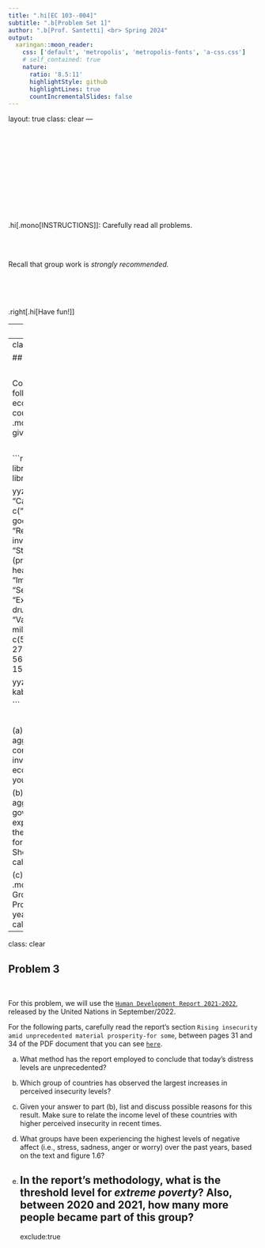 ```yaml
---
title: ".hi[EC 103--004]"
subtitle: ".b[Problem Set 1]"
author: ".b[Prof. Santetti] <br> Spring 2024"
output:
  xaringan::moon_reader:
    css: ['default', 'metropolis', 'metropolis-fonts', 'a-css.css']
    # self_contained: true
    nature:
      ratio: '8.5:11'
      highlightStyle: github
      highlightLines: true
      countIncrementalSlides: false
---
```

layout: true
class: clear
---

<br><br><br><br><br><br><br><br><br><br>

.hi[.mono[INSTRUCTIONS]]: Carefully read all problems. 


<br><br>

Recall that group work is *strongly recommended.*

<br><br><br>


.right[.hi[Have fun!]]


---
class: clear



## Problem 1

<br>

Consider the following transactions:

(a) A dealer sells US$500 worth of illegal heroin.

(b) Subaru builds a new plant in Detroit.

(c) You buy an used copy of *Lord of the Rings*.

(d) Apple issues new shares of stock to finance the construction of a new plant.

(e) Your grandfather wins US$5 million in the lottery.

(f) You buy a new issue of Joy Division's *Unknown Pleasures* LP.

(g) A pizzeria buys 30 pounds of pepperoni, holds it in inventory for 2 weeks, and then uses it to make pizza (which it sells).

(h) You spend the weekend mowing your lawn.

(i) A US company located in Prague sells US$80 thousand worth of its product in the local market.

(j) You buy a ticket to a concert in NYC, but you are not able to make it.

Which of these transactions will **not** be counted in the US's Gross Domestic Product (GDP)? Explain why for each case.

---
class: clear

## Problem 2

<br>

Consider the following economic data for country .mono[YYZ] for a given year:

<br>

```r
library(tidyverse)
library(kableExtra)

yyz <- tibble(
  "Category" = c("Nondurable goods", "Residential investment", "Structures (private)", 
                 "Public healthcare", "Imports", "Services", "Exports", "Illegal drug trafficking"),
  "Value ($ millions)" = c(500, 150.70, 275.60, 400, 380, 560.80, 420, 15.45) 
)


yyz %>% 
  kable(digits = 2)


```

<br>

(a) Calculate aggregate consumption and investment for this economy. Show your calculations.

(b) Calculate aggregate government expenditures and the trade balance for this economy. Show your calculations.

(c) What is .mono[YYZ]'s Gross Domestic Product for this year? Show your calculations. 



---
class: clear


## Problem 3

<br>


For this problem, we will use the [`Human Development Report 2021-2022`](https://hdr.undp.org/content/human-development-report-2021-22), released by the United Nations in September/2022.

For the following parts, carefully read the report's section `Rising insecurity amid unprecedented material prosperity-for some`, between pages 31 and 34 of the PDF document that you can see [`here`](https://hdr.undp.org/system/files/documents/global-report-document/hdr2021-22pdf_1.pdf).

(a) What method has the report employed to conclude that today's distress levels are unprecedented? 

(b) Which group of countries has observed the largest increases in perceived insecurity levels?

(c) Given your answer to part (b), list and discuss possible reasons for this result. Make sure to relate the income level of these countries with higher perceived insecurity in recent times. 

(d) What groups have been experiencing the highest levels of negative affect (i.e., stress, sadness, anger or worry) over the past years, based on the text and figure 1.6?

(e) In the report's methodology, what is the threshold level for *extreme poverty*? Also, between 2020 and 2021, how many more people became part of this group?
---
exclude:true
